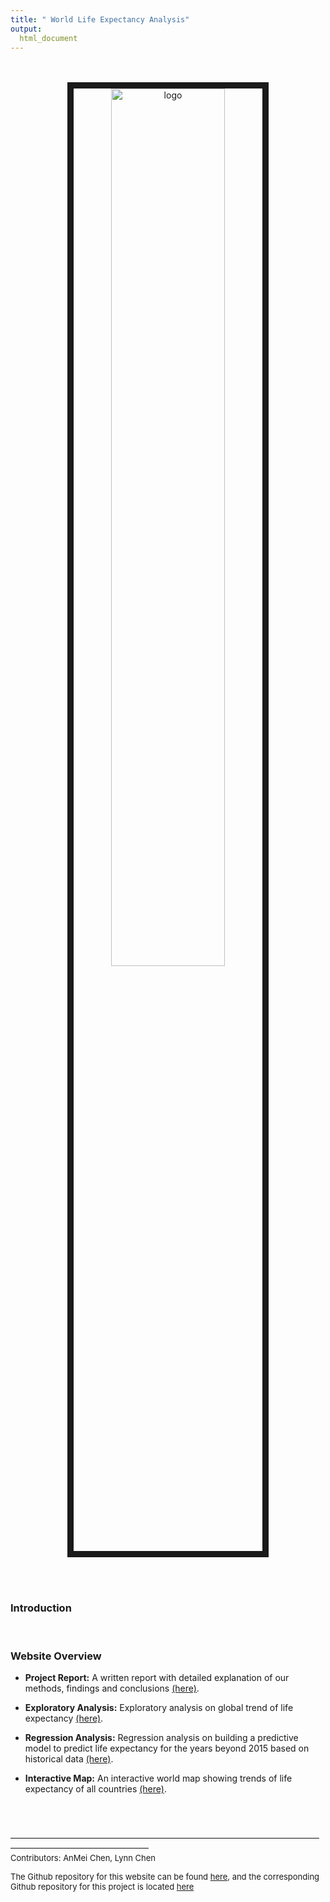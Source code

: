 ```yaml
---
title: " World Life Expectancy Analysis"
output: 
  html_document
---
```


<center>
<br><br><img src="image/LE.jpeg" alt="logo" style="width:60%; border:10px solid"><br>
</center>

<br>
<br>

### Introduction


<br>

### Website Overview

* **Project Report:** A written report with detailed explanation of our methods, findings and conclusions [(here)]().

* **Exploratory Analysis:**  Exploratory analysis on global trend of life expectancy [(here)]().

* **Regression Analysis:** Regression analysis on building a predictive model to predict life expectancy for the years beyond 2015 based on historical data [(here)]().

* **Interactive Map:** An interactive world map showing trends of life expectancy of all countries [(here)]().



<br>
<br>

<font size="2"> --------------------------------------------------------------------------------------------------------------------------------------------------------------------- </font> <br>
<font size="2"> Contributors: </font> 
<font size="2">AnMei Chen, Lynn Chen </font> 

<font size="2">The Github repository for this website can be found [here ](https://github.com/lc1002/LifeExpectancy), and the corresponding Github repository for this project is located [here](https://github.com/lc1002/LifeExpectancyAnalysis)</font> 